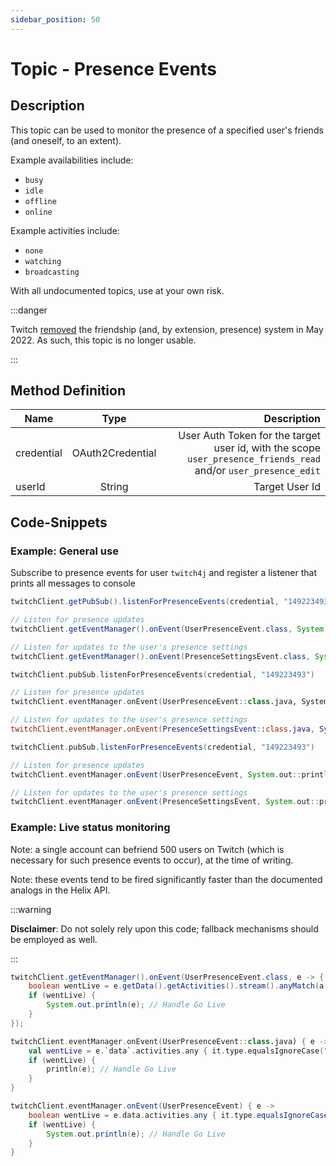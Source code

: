 ```yaml
---
sidebar_position: 50
---
```



# Topic - Presence Events

## Description

This topic can be used to monitor the presence of a specified user's friends (and oneself, to an extent).

Example availabilities include:
* `busy`
* `idle`
* `offline`
* `online`

Example activities include:
* `none`
* `watching`
* `broadcasting`

With all undocumented topics, use at your own risk.

:::danger

Twitch [removed](https://help.twitch.tv/s/article/how-to-use-the-friends-feature?language=en_US) the friendship (and, by extension, presence) system in May 2022.
As such, this topic is no longer usable.

:::

## Method Definition

| Name		  | Type	  | Description  |
| ------------- |:---------:| -----------------:|
| credential | OAuth2Credential | User Auth Token for the target user id, with the scope `user_presence_friends_read` and/or `user_presence_edit` |
| userId | String | Target User Id |

## Code-Snippets

### Example: General use

Subscribe to presence events for user `twitch4j` and register a listener that prints all messages to console

<Tabs groupId="code">
<TabItem value="java" label="Java">

```java
twitchClient.getPubSub().listenForPresenceEvents(credential, "149223493");

// Listen for presence updates
twitchClient.getEventManager().onEvent(UserPresenceEvent.class, System.out::println);

// Listen for updates to the user's presence settings
twitchClient.getEventManager().onEvent(PresenceSettingsEvent.class, System.out::println);
```

</TabItem>
<TabItem value="kotlin" label="Kotlin">

```kotlin
twitchClient.pubSub.listenForPresenceEvents(credential, "149223493")

// Listen for presence updates
twitchClient.eventManager.onEvent(UserPresenceEvent::class.java, System.out::println)

// Listen for updates to the user's presence settings
twitchClient.eventManager.onEvent(PresenceSettingsEvent::class.java, System.out::println)
```

</TabItem>
<TabItem value="groovy" label="Groovy">

```groovy
twitchClient.pubSub.listenForPresenceEvents(credential, "149223493")

// Listen for presence updates
twitchClient.eventManager.onEvent(UserPresenceEvent, System.out::println)

// Listen for updates to the user's presence settings
twitchClient.eventManager.onEvent(PresenceSettingsEvent, System.out::println)
```

</TabItem>
</Tabs>

### Example: Live status monitoring

Note: a single account can befriend 500 users on Twitch (which is necessary for such presence events to occur), at the time of writing.

Note: these events tend to be fired significantly faster than the documented analogs in the Helix API.

:::warning

**Disclaimer**: Do not solely rely upon this code; fallback mechanisms should be employed as well.

:::

<Tabs groupId="code">
<TabItem value="java" label="Java">

```java
twitchClient.getEventManager().onEvent(UserPresenceEvent.class, e -> {
	boolean wentLive = e.getData().getActivities().stream().anyMatch(a -> a.getType().equalsIgnoreCase("broadcasting"));
	if (wentLive) {
		System.out.println(e); // Handle Go Live
	}
});
```

</TabItem>
<TabItem value="kotlin" label="Kotlin">

```kotlin
twitchClient.eventManager.onEvent(UserPresenceEvent::class.java) { e ->
	val wentLive = e.`data`.activities.any { it.type.equalsIgnoreCase("broadcasting") }
	if (wentLive) {
		println(e); // Handle Go Live
	}
}
```

</TabItem>
<TabItem value="groovy" label="Groovy">

```groovy
twitchClient.eventManager.onEvent(UserPresenceEvent) { e ->
	boolean wentLive = e.data.activities.any { it.type.equalsIgnoreCase("broadcasting") }
	if (wentLive) {
		System.out.println(e); // Handle Go Live
	}
}
```

</TabItem>
</Tabs>
